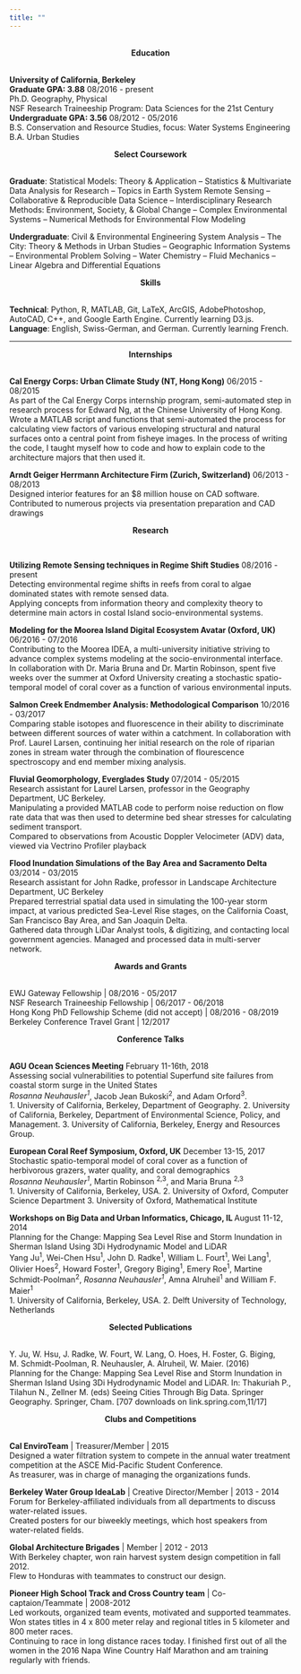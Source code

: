 ```yaml
---
title: ""
---
```


<br>
<center>**Education**</center>
<br>
**University of California, Berkeley** <br>
**Graduate GPA: 3.88** 08/2016 - present <br>
Ph.D. Geography, Physical<br>
NSF Research Traineeship Program: Data Sciences for the 21st Century <br>
**Undergraduate GPA: 3.56** 08/2012 - 05/2016 <br>
B.S. Conservation and Resource Studies, focus: Water Systems Engineering <br>
B.A. Urban Studies <br>

<center>**Select Coursework**</center>
<br>
**Graduate**:
Statistical Models: Theory & Application -- Statistics & Multivariate Data Analysis for Research -- Topics in Earth System Remote Sensing -- Collaborative & Reproducible Data Science -- Interdisciplinary Research Methods: Environment,
Society, & Global Change --  Complex Environmental Systems -- Numerical Methods for Environmental Flow Modeling

**Undergraduate**:
Civil & Environmental Engineering System Analysis -- The City: Theory & Methods in Urban Studies -- Geographic Information Systems -- Environmental Problem Solving -- Water Chemistry -- Fluid Mechanics -- Linear Algebra and Differential Equations
<br>

<center>**Skills**</center>
<br>
**Technical**: Python, R, MATLAB, Git, LaTeX, ArcGIS, AdobePhotoshop, AutoCAD, C++, and Google Earth Engine. Currently learning D3.js. <br>
**Language**: English, Swiss-German, and German. Currently learning French.

---------


<center>**Internships**</center>
<br>
**Cal Energy Corps: Urban Climate Study (NT, Hong Kong)** 		      06/2015 - 08/2015 <br>
As part of the Cal Energy Corps internship program, semi-automated step in research process for Edward Ng, at the Chinese University of Hong Kong.
Wrote a MATLAB script and functions that semi-automated the process for calculating view factors of various enveloping structural and natural surfaces onto a central point from fisheye images. 
In the process of writing the code, I taught myself how to code and how to explain code to the architecture majors that then used it. 

**Arndt Geiger Herrmann Architecture Firm (Zurich, Switzerland)** 	      06/2013 - 08/2013 <br>
Designed interior features for an $8 million house on CAD software.
Contributed to numerous projects via presentation preparation and CAD drawings

<center>**Research**</center>
<br>

**Utilizing Remote Sensing techniques in Regime Shift Studies** 	      08/2016 - present <br> 
Detecting environmental regime shifts in reefs from coral to algae dominated states with remote
sensed data.<br> 
Applying concepts from information theory and complexity theory to determine main
actors in costal Island socio-environmental systems.


**Modeling for the Moorea Island Digital Ecosystem Avatar (Oxford, UK)**      06/2016 - 07/2016 <br>
Contributing to the Moorea IDEA, a multi-university initiative striving to advance complex systems modeling at the socio-environmental interface. <br>
In collaboration with Dr. Maria Bruna and  Dr. Martin Robinson, spent five weeks over the summer at Oxford University creating a stochastic spatio-temporal model of coral cover as a function of various environmental inputs.

**Salmon Creek Endmember Analysis: Methodological Comparison**	     10/2016 - 03/2017 <br>
Comparing stable isotopes and fluorescence in their ability to discriminate between different sources of water within a catchment.
In collaboration with Prof. Laurel Larsen, continuing her initial research on the role of riparian zones in stream water through the combination of flourescence spectroscopy and end member mixing analysis. 

**Fluvial Geomorphology, Everglades Study** 		 	   	      07/2014 - 05/2015 <br>
Research assistant for Laurel Larsen, professor in the Geography Department, UC Berkeley. <br>
Manipulating a provided MATLAB code to perform noise reduction on flow rate data that was then used to determine bed shear stresses for calculating sediment transport. <br>
Compared to observations from Acoustic Doppler Velocimeter (ADV) data, viewed via Vectrino Profiler playback <br>

**Flood Inundation Simulations of the Bay Area and Sacramento Delta**
03/2014 - 03/2015 <br>
Research assistant for John Radke, professor in Landscape Architecture Department, UC Berkeley <br>
Prepared terrestrial spatial data used in simulating the 100-year storm impact, at various predicted Sea-Level Rise stages, on the California Coast, San Francisco Bay Area, and San Joaquin Delta. <br>
Gathered data through LiDar Analyst tools, & digitizing, and contacting local government agencies. Managed and processed data in multi-server network. <br>

<center>**Awards and Grants**</center>
<br>
EWJ Gateway Fellowship | 08/2016 - 05/2017 <br>
NSF Research Traineeship Fellowship | 06/2017 - 06/2018 <br>
Hong Kong PhD Fellowship Scheme (did not accept) | 08/2016 - 08/2019 <br>
Berkeley Conference Travel Grant | 12/2017 <br>

<center>**Conference Talks**</center>
<br>
**AGU Ocean Sciences Meeting** February 11-16th, 2018 <br>
Assessing social vulnerabilities to potential Superfund site failures from coastal storm surge in the United States <br>
*Rosanna Neuhausler^1^*, Jacob Jean Bukoski^2^, and Adam Orford^3^. <br>
1. University of California, Berkeley, Department of Geography.
2. University of California, Berkeley, Department of Environmental Science, Policy, and Management.
3. University of California, Berkeley, Energy and Resources Group.

**European Coral Reef Symposium, Oxford, UK** 			         December 13-15, 2017 <br>
Stochastic spatio-temporal model of coral cover as a function of herbivorous grazers, water quality, and coral demographics <br>
*Rosanna Neuhausler^1^*, Martin Robinson ^2,3^, and Maria Bruna ^2,3^ <br>
1. University of California, Berkeley, USA.  2. University of Oxford, Computer Science Department 3. University of Oxford, Mathematical Institute

**Workshops on Big Data and Urban Informatics, Chicago, IL ** 		   August 11-12, 2014 <br>
Planning for the Change: Mapping Sea Level Rise and Storm Inundation in Sherman Island Using 3Di Hydrodynamic Model and LiDAR <br>
Yang Ju^1^, Wei-Chen Hsu^1^, John D. Radke^1^, William L. Fourt^1^, Wei Lang^1^, Olivier Hoes^2^, Howard Foster^1^, Gregory Biging^1^, Emery Roe^1^, Martine Schmidt-Poolman^2^, *Rosanna Neuhausler^1^*, Amna Alruheil^1^ and William F. Maier^1^ <br>
1. University of California, Berkeley, USA.  2. Delft University of Technology, Netherlands

<center>**Selected Publications**</center>
<br>
Y. Ju, W. Hsu, J. Radke, W. Fourt, W. Lang, O. Hoes, H. Foster, G. Biging, M. Schmidt-Poolman, R. Neuhausler, A. Alruheil, W. Maier. (2016) <br> Planning for the Change: Mapping Sea Level Rise and Storm Inundation in Sherman Island Using 3Di Hydrodynamic Model and LiDAR. In: Thakuriah P., Tilahun N., Zellner M. (eds) Seeing Cities Through Big Data. Springer Geography. Springer, Cham. [707 downloads on link.spring.com,11/17]

<center>**Clubs and Competitions**</center>
<br>
**Cal EnviroTeam** | Treasurer/Member | 2015 <br>
Designed a water filtration system to compete in the annual water treatment competition at the ASCE Mid-Pacific Student Conference. <br>
As treasurer, was in charge of managing the organizations funds. <br>

**Berkeley Water Group IdeaLab** | Creative Director/Member | 2013 - 2014 <br>
Forum for Berkeley-affiliated individuals from all departments to discuss water-related issues. <br>
Created posters for our biweekly meetings, which host speakers from water-related fields.<br>

**Global Architecture Brigades** | Member | 2012 - 2013 <br>
With Berkeley chapter, won rain harvest system design competition in fall 2012.<br>
Flew to Honduras with teammates to construct our design.<br>

**Pioneer High School Track and Cross Country team** | Co-captaion/Teammate | 2008-2012 <br>
Led workouts, organized team events, motivated and supported teammates. <br>
Won states titles in 4 x 800 meter relay and regional titles in 5 kilometer and 800 meter races. <br>
Continuing to race in long distance races today. I finished first out of all the women in the 2016 Napa Wine Country Half Marathon and am training regularly with friends.





